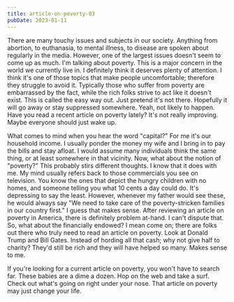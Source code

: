 ```yaml
---
title: article-on-poverty-03
pubDate: 2023-01-11
---
```


There are many touchy issues and subjects in our society. Anything from abortion, to euthanasia, to mental illness, to disease are spoken about regularly in the media. However, one of the largest issues doesn't seem to come up as much. I'm talking about poverty. This is a major concern in the world we currently live in. I definitely think it deserves plenty of attention. I think it's one of those topics that make people uncomfortable; therefore they struggle to avoid it. Typically those who suffer from poverty are embarrassed by the fact, while the rich folks strive to act like it doesn't exist. This is called the easy way out. Just pretend it's not there. Hopefully it will go away or stay suppressed somewhere. Yeah, not likely to happen. Have you read a recent article on poverty lately? It's not really improving. Maybe everyone should just wake up. 

What comes to mind when you hear the word "capital?" For me it's our household income. I usually ponder the money my wife and I bring in to pay the bills and stay afloat. I would assume many individuals think the same thing, or at least somewhere in that vicinity. Now, what about the notion of "poverty?" This probably stirs different thoughts. I know that it does with me. My mind usually refers back to those commercials you see on television. You know the ones that depict the hungry children with no homes, and someone telling you what 10 cents a day could do. It's depressing to say the least. However, whenever my father would see these, he would always say "We need to take care of the poverty-stricken families in our country first." I guess that makes sense. After reviewing an article on poverty in America, there is definitely problem at-hand. I can't dispute that. So, what about the financially endowed? I mean come on; there are folks out there who truly need to read an article on poverty. Look at Donald Trump and Bill Gates. Instead of hording all that cash; why not give half to charity? They'd still be rich and they will have helped so many. Makes sense to me. 

If you're looking for a current article on poverty, you won't have to search far. These babies are a dime a dozen. Hop on the web and take a surf. Check out what's going on right under your nose. That article on poverty may just change your life.